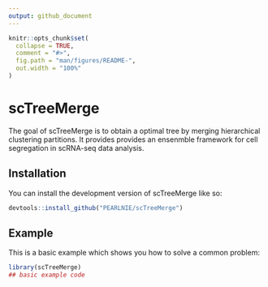 ```yaml
---
output: github_document
---
```


<!-- README.md is generated from README.Rmd. Please edit that file -->

```r
knitr::opts_chunk$set(
  collapse = TRUE,
  comment = "#>",
  fig.path = "man/figures/README-",
  out.width = "100%"
)
```

# scTreeMerge

<!-- badges: start -->
<!-- badges: end -->

The goal of scTreeMerge is to obtain a optimal tree by merging hierarchical clustering partitions. It provides provides an ensenmble framework for cell segregation in scRNA-seq data analysis.

## Installation

You can install the development version of scTreeMerge like so:

``` r
devtools::install_github("PEARLNIE/scTreeMerge")
```

## Example

This is a basic example which shows you how to solve a common problem:

```r
library(scTreeMerge)
## basic example code
```

